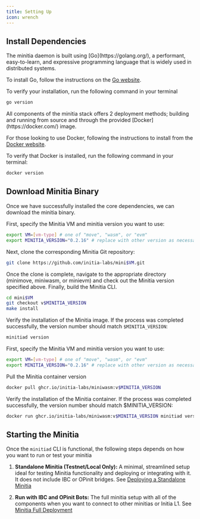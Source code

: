 ```yaml
---
title: Setting Up
icon: wrench
---
```


## Install Dependencies

<AccordionGroup>
<Accordion title="Install Go (v1.22)" icon="golang">
The minitia daemon is built using [Go](https://golang.org/), a performant, easy-to-learn, and expressive programming language that is widely used in distributed systems.

To install Go, follow the instructions on the [Go website](https://golang.org/doc/install).

To verify your installation, run the following command in your terminal
```bash
go version
```
</Accordion>
<Accordion title="Install Docker" icon="docker">
All components of the minitia stack offers 2 deployment methods; building and running from source and through the provided [Docker](https://docker.com/) image.

For those looking to use Docker, following the instructions to install from the [Docker website](https://docs.docker.com/get-docker/).

To verify that Docker is installed, run the following command in your terminal:

```sh
docker version
```
</Accordion>
</AccordionGroup>

## Download Minitia Binary

Once we have successfully installed the core dependencies, we can download the minitia binary.

<Tabs>
  <Tab title="Shell">
First, specify the Minitia VM and minitia version you want to use:

```sh
export VM=[vm-type] # one of "move", "wasm", or "evm"
export MINITIA_VERSION="0.2.16" # replace with other version as necessary
```

Next, clone the corresponding Minitia Git repository:

```sh
git clone https://github.com/initia-labs/mini$VM.git
```

Once the clone is complete, navigate to the appropriate directory (minimove, miniwasm, or minievm) and check out the Minitia version specified above. Finally, build the Minitia CLI.

```sh
cd mini$VM
git checkout v$MINITIA_VERSION
make install
```

Verify the installation of the Minitia image. If the process was completed successfully, the version number should match `$MINITIA_VERSION`:

```sh
minitiad version
```
  </Tab>
  <Tab title="Docker">
First, specify the Minitia VM and minitia version you want to use:

```sh
export VM=[vm-type] # one of "move", "wasm", or "evm"
export MINITIA_VERSION="0.2.16" # replace with other version as necessary
```

Pull the Minitia container version

```sh
docker pull ghcr.io/initia-labs/miniwasm:v$MINITIA_VERSION
```

Verify the installation of the Minitia container. If the process was completed successfully, the version number should match $MINITIA_VERSION:

```sh
docker run ghcr.io/initia-labs/miniwasm:v$MINITIA_VERSION minitiad version
```
  </Tab>
</Tabs>

## Starting the Minitia

Once the `minitiad` CLI is functional, the following steps depends on how you want to run or test your minitia

1. **Standalone Minitia (Testnet/Local Only):** A minimal, streamlined setup ideal for testing Minitia functionality and deploying or integrating with it. It does not include IBC or OPinit bridges. See [Deploying a Standalone Minitia](/nodes-and-rollups/deploying-rollups/rollup-deployment/deploying-standalone-minitia)

2. **Run with IBC and OPinit Bots:** The full minitia setup with all of the components when you want to connect to other minitias or Initia L1. See [Minitia Full Deployment](/nodes-and-rollups/deploying-rollups/rollup-deployment/introduction)

